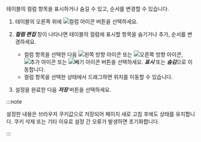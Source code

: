 <Title hashid="change-column" level={props.level}>테이블 컬럼 변경하기</Title>

테이블의 컬럼 항목을 표시하거나 숨길 수 있고, 순서를 변경할 수 있습니다.

1. 테이블의 오른쪽 위에 ![컬럼 아이콘](/img/ico-column.svg) 버튼을 선택하세요. 

1. ***컬럼 편집*** 창이 나타나면 테이블의 컬럼에 표시할 항목을 숨기거나 추가, 순서를 변경하세요.

    * 컬럼 항목을 선택한 다음 ![왼쪽 방향 아이콘](/img/left-arrow.svg) 또는 ![오른쪽 방향 아이콘](/img/right-arrow.svg), ![추가 아이콘](/img/ico-add.svg) 또는 ![빼기 아이콘](/img/ico-minus.svg) 버튼을 선택하세요. ***표시*** 또는 ***숨김***으로 이동합니다. 
    * 컬럼 항목을 선택한 상태에서 드래그하면 위치를 이동할 수 있습니다.

1. 설정을 완료한 다음 ***저장*** 버튼을 선택하세요.

:::note

설정한 내용은 브라우저 쿠키값으로 저장되어 페이지 새로 고침 후에도 상태를 유지합니다. 쿠키 삭제 또는 기타 이유로 설정 간 오류가 발생하면 초기화합니다.

:::